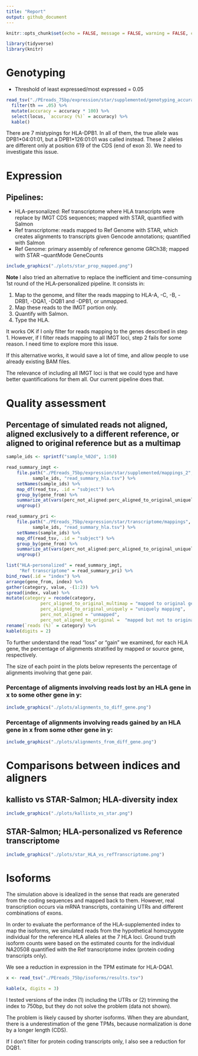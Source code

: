 ```yaml
---
title: "Report"
output: github_document
---
```


```r
knitr::opts_chunk$set(echo = FALSE, message = FALSE, warning = FALSE, comment = '')
```

```r
library(tidyverse)
library(knitr)
```

# Genotyping


- Threshold of least expressed/most expressed = 0.05

```r
read_tsv("./PEreads_75bp/expression/star/supplemented/genotyping_accuracies_1.tsv") %>%
  filter(th == .05) %>%
  mutate(accuracy = accuracy * 100) %>%
  select(locus, `accuracy (%)` = accuracy) %>%
  kable()
```

There are 7 mistypings for HLA-DPB1. In all of them, the true allele was
DPB1\*04:01:01, but a DPB1\*126:01:01 was called instead. These 2 alleles are
different only at position 619 of the CDS (end of exon 3). We need to
investigate this issue.


# Expression

## Pipelines:

- HLA-personalized: Ref transcriptome where HLA transcripts were replace by IMGT CDS sequences; mapped with STAR, quantified with Salmon
- Ref transcriptome: reads mapped to Ref Genome with STAR, which creates alignments to transcripts given Gencode annotations; quantified with Salmon
- Ref Genome: primary assembly of reference genome GRCh38; mapped with STAR --quantMode GeneCounts


```r
include_graphics("./plots/star_prop_mapped.png")
```


**Note**
I also tried an alternative to replace the inefficient and time-consuming 1st
round of the HLA-personalized pipeline. It consists in:

1. Map to the genome, and filter the reads mapping to HLA-A, -C, -B, -DRB1, -DQA1, -DQB1 and -DPB1, or unmapped. 
2. Map these reads to the IMGT portion only.
3. Quantify with Salmon.
4. Type the HLA.

It works OK if I only filter for reads mapping to the genes described in step 1.
However, if I filter reads mapping to all IMGT loci, step 2 fails for some
reason. I need time to explore more this issue.

If this alternative works, it would save a lot of time, and allow people to use
already existing BAM files.

The relevance of including all IMGT loci is that we could type and have better
quantifications for them all. Our current pipeline does that.


# Quality assessment 

## Percentage of simulated reads not aligned, aligned exclusively to a different reference, or aligned to original reference but as a multimap

```r
sample_ids <- sprintf("sample_%02d", 1:50)

read_summary_imgt <- 
    file.path("./PEreads_75bp/expression/star/supplemented/mappings_2",
	      sample_ids, "read_summary_hla.tsv") %>%
    setNames(sample_ids) %>%
    map_df(read_tsv, .id = "subject") %>%
    group_by(gene_from) %>%
    summarize_at(vars(perc_not_aligned:perc_aligned_to_original_uniquely), mean) %>%
    ungroup()

read_summary_pri <- 
    file.path("./PEreads_75bp/expression/star/transcriptome/mappings",
	      sample_ids, "read_summary_hla.tsv") %>%
    setNames(sample_ids) %>%
    map_df(read_tsv, .id = "subject") %>%
    group_by(gene_from) %>%
    summarize_at(vars(perc_not_aligned:perc_aligned_to_original_uniquely), mean) %>%
    ungroup()

list("HLA-personalized" = read_summary_imgt, 
     "Ref transcriptome" = read_summary_pri) %>%
bind_rows(.id = "index") %>%
arrange(gene_from, index) %>%
gather(category, value, -(1:2)) %>%
spread(index, value) %>%
mutate(category = recode(category, 
			 perc_aligned_to_original_multimap = "mapped to original gene as multimap",
			 perc_aligned_to_original_uniquely = "uniquely mapping",
			 perc_not_aligned = "unmapped",
			 perc_not_aligned_to_original =  "mapped but not to original gene")) %>%
rename(`reads (%)` = category) %>%
kable(digits = 2)
```

To further understand the read "loss" or "gain" we examined, for each HLA gene,
the percentage of alignments stratified by mapped or source gene, respectively.

The size of each point in the plots below represents the percentage of
alignments involving that gene pair.


### Percentage of aligments involving reads lost by an HLA gene in x to some other gene in y:

```r
include_graphics("./plots/alignments_to_diff_gene.png")
```

### Percentage of alignments involving reads gained by an HLA gene in x from some other gene in y:

```r
include_graphics("./plots/alignments_from_diff_gene.png")
```


# Comparisons between indices and aligners

## kallisto vs STAR-Salmon; HLA-diversity index

```r
include_graphics("./plots/kallisto_vs_star.png")
```

## STAR-Salmon; HLA-personalized vs Reference transcriptome

```r
include_graphics("./plots/star_HLA_vs_refTranscriptome.png")
```

# Isoforms

The simulation above is idealized in the sense that reads are generated from the
coding sequences and mapped back to them. However, real transcription occurs via
mRNA transcripts, containing UTRs and different combinations of exons.

In order to evaluate the performance of the HLA-supplemented index to map the
isoforms, we simulated reads from the hypothetical homozygote individual for the
reference HLA alleles at the 7 HLA loci. Ground truth isoform counts were based
on the estimated counts for the individual NA20508 quantified with the Ref
transcriptome index (protein coding transcripts only).

We see a reduction in expression in the TPM estimate for HLA-DQA1. 

```r
x <- read_tsv("./PEreads_75bp/isoforms/results.tsv")

kable(x, digits = 3)
```

I tested versions of the index (1) including the UTRs or (2) trimming the index 
to 750bp, but they do not solve the problem (data not shown).

The problem is likely caused by shorter isoforms. When they are abundant, there
is a underestimation of the gene TPMs, because normalization is done by a longer
length (CDS).

If I don't filter for protein coding transcripts only, I also see a reduction
for DQB1.
